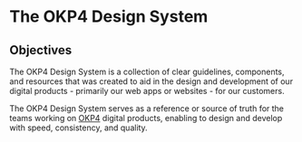 
<Meta title="Welcome" />

# The OKP4 Design System

## Objectives

The OKP4 Design System is a collection of clear guidelines, components, and resources that was created to aid in the design and development of our
digital products - primarily our web apps or websites - for our customers.

The OKP4 Design System serves as a reference or source of truth for the teams working on [OKP4](https://okp4.network) digital products, enabling to design and develop with speed,
consistency, and quality.
